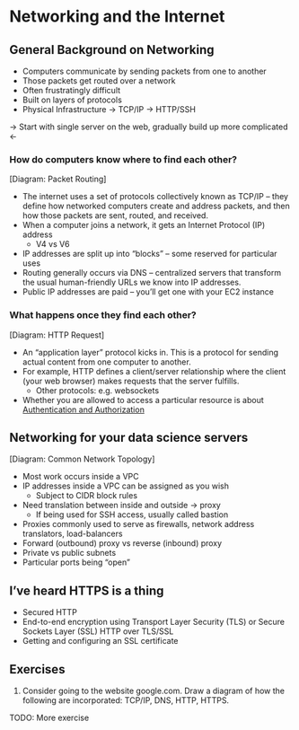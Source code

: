 # Networking and the Internet

## General Background on Networking
* Computers communicate by sending packets from one to another
* Those packets get routed over a network
* Often frustratingly difficult
* Built on layers of protocols
* Physical Infrastructure -> TCP/IP -> HTTP/SSH

-> Start with single server on the web, gradually build up more complicated <-

### How do computers know where to find each other?
[Diagram: Packet Routing]

* The internet uses a set of protocols collectively known as TCP/IP -- they define how networked computers create and address packets, and then how those packets are sent, routed, and received.
* When a computer joins a network, it gets an Internet Protocol (IP) address
  * V4 vs V6
* IP addresses are split up into "blocks" -- some reserved for particular uses
* Routing generally occurs via DNS -- centralized servers that transform the usual human-friendly URLs we know into IP addresses.
* Public IP addresses are paid -- you'll get one with your EC2 instance

### What happens once they find each other?
[Diagram: HTTP Request]

* An "application layer" protocol kicks in. This is a protocol for sending actual content from one computer to another. 
* For example, HTTP defines a client/server relationship where the client (your web browser) makes requests that the server fulfills. 
  * Other protocols: e.g. websockets
* Whether you are allowed to access a particular resource is about [Authentication and Authorization](#auth)

## Networking for your data science servers
[Diagram: Common Network Topology]

* Most work occurs inside a VPC
* IP addresses inside a VPC can be assigned as you wish
  * Subject to CIDR block rules
* Need translation between inside and outside -> proxy
  * If being used for SSH access, usually called bastion
* Proxies commonly used to serve as firewalls, network address translators, load-balancers 
* Forward (outbound) proxy vs reverse (inbound) proxy
* Private vs public subnets
* Particular ports being "open"

## I've heard HTTPS is a thing
* Secured HTTP
* End-to-end encryption using Transport Layer Security (TLS) or Secure Sockets Layer (SSL) HTTP over TLS/SSL
* Getting and configuring an SSL certificate

## Exercises
1. Consider going to the website google.com. Draw a diagram of how the following are incorporated: TCP/IP, DNS, HTTP, HTTPS.

TODO: More exercise
